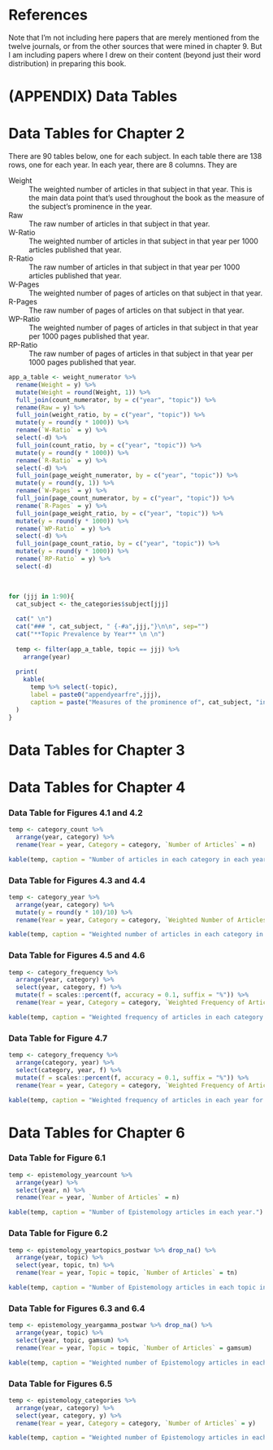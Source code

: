 # References {-}

Note that I'm not including here papers that are merely mentioned from the twelve journals, or from the other sources that were mined in chapter 9. But I am including papers where I drew on their content (beyond just their word distribution) in preparing this book.

<div id="refs"></div>

# (APPENDIX) Data Tables {-} 

# Data Tables for Chapter 2

There are 90 tables below, one for each subject. In each table there are 138 rows, one for each year. In each year, there are 8 columns. They are

Weight
:    The weighted number of articles in that subject in that year. This is the main data point that's used throughout the book as the measure of the subject's prominence in the year.

Raw
:    The raw number of articles in that subject in that year.

W-Ratio
:    The weighted number of articles in that subject in that year per 1000 articles published that year.

R-Ratio
:    The raw number of articles in that subject in that year per 1000 articles published that year.

W-Pages
:    The weighted number of pages of articles on that subject in that year.

R-Pages
:    The raw number of pages of articles on that subject in that year.

WP-Ratio
:    The weighted number of pages of articles in that subject in that year per 1000 pages published that year.

RP-Ratio
:    The raw number of pages of articles in that subject in that year per 1000 pages published that year.


```r
app_a_table <- weight_numerator %>% 
  rename(Weight = y) %>% 
  mutate(Weight = round(Weight, 1)) %>% 
  full_join(count_numerator, by = c("year", "topic")) %>% 
  rename(Raw = y) %>% 
  full_join(weight_ratio, by = c("year", "topic")) %>%
  mutate(y = round(y * 1000)) %>% 
  rename(`W-Ratio` = y) %>% 
  select(-d) %>% 
  full_join(count_ratio, by = c("year", "topic")) %>%
  mutate(y = round(y * 1000)) %>% 
  rename(`R-Ratio` = y) %>% 
  select(-d) %>% 
  full_join(page_weight_numerator, by = c("year", "topic")) %>%
  mutate(y = round(y, 1)) %>% 
  rename(`W-Pages` = y) %>% 
  full_join(page_count_numerator, by = c("year", "topic")) %>%
  rename(`R-Pages` = y) %>% 
  full_join(page_weight_ratio, by = c("year", "topic")) %>%
  mutate(y = round(y * 1000)) %>% 
  rename(`WP-Ratio` = y) %>% 
  select(-d) %>% 
  full_join(page_count_ratio, by = c("year", "topic")) %>%
  mutate(y = round(y * 1000)) %>% 
  rename(`RP-Ratio` = y) %>% 
  select(-d) 
  
  
  
for (jjj in 1:90){
  cat_subject <- the_categories$subject[jjj]

  cat(" \n")
  cat("### ", cat_subject, " {-#a",jjj,"}\n\n", sep="")
  cat("**Topic Prevalence by Year** \n \n")
  
  temp <- filter(app_a_table, topic == jjj) %>% 
    arrange(year) 
  
  print(
    kable(
      temp %>% select(-topic), 
      label = paste0("appendyearfre",jjj),
      caption = paste("Measures of the prominence of", cat_subject, "in each year's journals.")) 
  )
}
```

# Data Tables for Chapter 3

# Data Tables for Chapter 4

### Data Table for Figures 4.1 and 4.2 {-}

```r
temp <- category_count %>% 
  arrange(year, category) %>% 
  rename(Year = year, Category = category, `Number of Articles` = n)

kable(temp, caption = "Number of articles in each category in each year.")
```

### Data Table for Figures 4.3 and 4.4 {-}

```r
temp <- category_year %>% 
  arrange(year, category) %>%
  mutate(y = round(y * 10)/10) %>% 
  rename(Year = year, Category = category, `Weighted Number of Articles` = y)

kable(temp, caption = "Weighted number of articles in each category in each year.")
```

### Data Table for Figures 4.5 and 4.6 {-}

```r
temp <- category_frequency %>% 
  arrange(year, category) %>%
  select(year, category, f) %>% 
  mutate(f = scales::percent(f, accuracy = 0.1, suffix = "%")) %>% 
  rename(Year = year, Category = category, `Weighted Frequency of Articles` = f)

kable(temp, caption = "Weighted frequency of articles in each category in each year.")
```

### Data Table for Figure 4.7 {-}

```r
temp <- category_frequency %>% 
  arrange(category, year) %>%
  select(category, year, f) %>% 
  mutate(f = scales::percent(f, accuracy = 0.1, suffix = "%")) %>% 
  rename(Year = year, Category = category, `Weighted Frequency of Articles` = f)

kable(temp, caption = "Weighted frequency of articles in each year for each category.")
```

# Data Tables for Chapter 6

### Data Table for Figure 6.1 {-}

```r
temp <- epistemology_yearcount %>% 
  arrange(year) %>% 
  select(year, n) %>% 
  rename(Year = year, `Number of Articles` = n)

kable(temp, caption = "Number of Epistemology articles in each year.")
```

### Data Table for Figure 6.2 {-}


```r
temp <- epistemology_yeartopics_postwar %>% drop_na() %>% 
  arrange(year, topic) %>% 
  select(year, topic, tn) %>% 
  rename(Year = year, Topic = topic, `Number of Articles` = tn)

kable(temp, caption = "Number of Epistemology articles in each topic in each year.")
```

### Data Table for Figures 6.3 and 6.4 {-}


```r
temp <- epistemology_yeargamma_postwar %>% drop_na() %>% 
  arrange(year, topic) %>% 
  select(year, topic, gamsum) %>% 
  rename(Year = year, Topic = topic, `Number of Articles` = gamsum)

kable(temp, caption = "Weighted number of Epistemology articles in each topic in each year.")
```

### Data Table for Figures 6.5 {-}


```r
temp <- epistemology_categories %>% 
  arrange(year, category) %>% 
  select(year, category, y) %>% 
  rename(Year = year, Category = category, `Number of Articles` = y)

kable(temp, caption = "Weighted number of Epistemology articles in each category in each year.")
```
